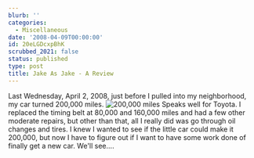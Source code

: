 ```yaml
---
blurb: ''
categories:
  - Miscellaneous
date: '2008-04-09T00:00:00'
id: 20eLGDcxpBhK
scrubbed_2021: false
status: published
type: post
title: Jake As Jake - A Review
---
```


Last Wednesday, April 2, 2008, just before I pulled into my
neighborhood, my car turned 200,000 miles.
![200,000 miles](http://www.alanwsmith.com/blog/wp-content/uploads/20080402-snaps-0039.jpg)
Speaks well for Toyota. I replaced the timing belt at 80,000 and
160,000 miles and had a few other moderate repairs, but other than
that, all I really did was go through oil changes and tires. I knew
I wanted to see if the little car could make it 200,000, but now I
have to figure out if I want to have some work done of finally get
a new car. We'll see....
